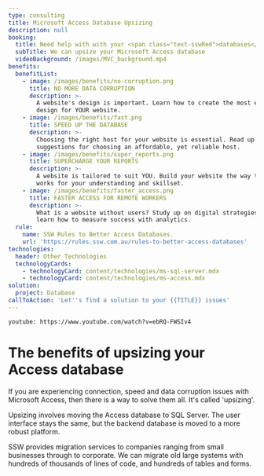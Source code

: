 ```yaml
---
type: consulting
title: Microsoft Access Database Upsizing
description: null
booking:
  title: Need help with with your <span class="text-sswRed">databases</span>?
  subTitle: We can upsize your Microsoft Access database
  videoBackground: /images/MVC_background.mp4
benefits:
  benefitList:
    - image: /images/benefits/no-corruption.png
      title: NO MORE DATA CORRUPTION
      description: >-
        A website's design is important. Learn how to create the most effective
        design for YOUR website.
    - image: /images/benefits/fast.png
      title: SPEED UP THE DATABASE
      description: >-
        Choosing the right host for your website is essential. Read up on
        suggestions for choosing an affordable, yet reliable host.
    - image: /images/benefits/super_reports.png
      title: SUPERCHARGE YOUR REPORTS
      description: >-
        A website is tailored to suit YOU. Build your website the way that best
        works for your understanding and skillset.
    - image: /images/benefits/faster_access.png
      title: FASTER ACCESS FOR REMOTE WORKERS
      description: >-
        What is a website without users? Study up on digital strategies and
        learn how to measure success with analytics.
  rule:
    name: SSW Rules to Better Access Databases.
    url: 'https://rules.ssw.com.au/rules-to-better-access-databases'
technologies:
  header: Other Technologies
  technologyCards:
    - technologyCard: content/technologies/ms-sql-server.mdx
    - technologyCard: content/technologies/ms-access.mdx
solution:
  project: Database
callToAction: 'Let''s find a solution to your {{TITLE}} issues'
---
```


`youtube: https://www.youtube.com/watch?v=ebRQ-FWSIv4`

# The benefits of **upsizing your Access database**

If you are experiencing connection, speed and data corruption issues with Microsoft Access, then there is a way to solve them all. It's called 'upsizing'.

Upsizing involves moving the Access database to SQL Server. The user interface stays the same, but the backend database is moved to a more robust platform.

SSW provides migration services to companies ranging from small businesses through to corporate. We can migrate old large systems with hundreds of thousands of lines of code, and hundreds of tables and forms.
